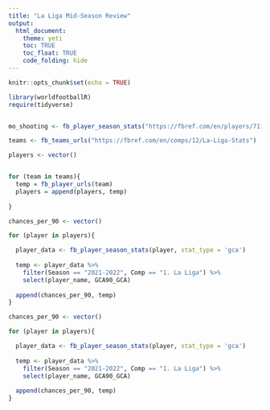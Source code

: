 ```yaml
---
title: "La Liga Mid-Season Review"
output: 
  html_document:
    theme: yeti
    toc: TRUE
    toc_float: TRUE
    code_folding: hide
---
```


```r
knitr::opts_chunk$set(echo = TRUE)
```


```r
library(worldfootballR)
require(tidyverse)


mo_shooting <- fb_player_season_stats("https://fbref.com/en/players/7111d552/Vinicius-Junior", stat_type = 'gca')

teams <- fb_teams_urls("https://fbref.com/en/comps/12/La-Liga-Stats")

players <- vector()


for (team in teams){
  temp = fb_player_urls(team)
  players = append(players, temp)
  
}

chances_per_90 <- vector()

for (player in players){

  player_data <- fb_player_season_stats(player, stat_type = 'gca')
  
  temp <- player_data %>%
    filter(Season == "2021-2022", Comp == "1. La Liga") %>%
    select(player_name, GCA90_GCA)
  
  append(chances_per_90, temp)
}


```
```r
chances_per_90 <- vector()

for (player in players){

  player_data <- fb_player_season_stats(player, stat_type = 'gca')
  
  temp <- player_data %>%
    filter(Season == "2021-2022", Comp == "1. La Liga") %>%
    select(player_name, GCA90_GCA)
  
  append(chances_per_90, temp)
}


```